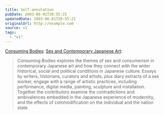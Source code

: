 ```yaml
---
title: Self-annulation
pubDate: 2003-06-01T20:55:21
updatedDate: 2003-06-01T20:55:21
originalUrl: http://example.com
source: v1
tags:
  - "v1"
---
```


[Consuming Bodies][1]: [Sex and Contemporary Japanese Art][2]:

> Consuming Bodies explores the themes of sex and consumerism in contemporary Japanese art and how they connect with the wider historical, social and political conditions in Japanese culture. Essays by writers, historians, curators and artists, plus diary extracts of a sex worker, engage with a range of artistic practices, including performance, digital media, painting, sculpture and installation. Together the contributors examine the contradictions and ambivalences embedded in the Japanese experience of modernity, and the effects of commodification on the individual and the nation state.

[1]: http://www.reaktionbooks.co.uk/titles/non_consumin.html "Reaktion Books: Consuming Bodies"
[2]: http://www.amazon.co.uk/exec/obidos/ASIN/1861891474/ohsky "Amazon.co.uk: Consuming Bodies"
